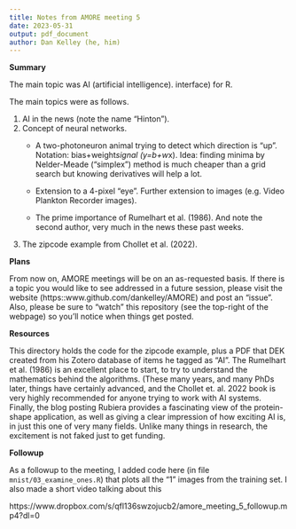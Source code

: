 ```yaml
---
title: Notes from AMORE meeting 5
date: 2023-05-31
output: pdf_document
author: Dan Kelley (he, him)
---
```


**Summary**

The main topic was AI (artificial intelligence).
interface) for R.

The main topics were as follows.

1. AI in the news (note the name "Hinton").
2. Concept of neural networks.
   * A two-photoneuron animal trying to detect which direction is "up". Notation:
     bias+weight*signal (y=b+w*x). Idea: finding minima by Nelder-Meade
     ("simplex") method is much cheaper than a grid search but knowing
     derivatives will help a lot.

   * Extension to a 4-pixel "eye".  Further extension to images (e.g. Video
     Plankton Recorder images).

   * The prime importance of Rumelhart et al. (1986).  And note the second
     author, very much in the news these past weeks.

3. The zipcode example from Chollet et al. (2022).


**Plans**

From now on, AMORE meetings will be on an as-requested basis.  If there is a
topic you would like to see addressed in a future session, please visit the
website (https::www.github.com/dankelley/AMORE) and post an "issue".  Also,
please be sure to "watch" this repository (see the top-right of the webpage) so
you'll notice when things get posted.

**Resources**

This directory holds the code for the zipcode example, plus a PDF that DEK
created from his Zotero database of items he tagged as "AI".  The Rumelhart et
al. (1986) is an excellent place to start, to try to understand the mathematics
behind the algorithms.  (These many years, and many PhDs later, things have
certainly advanced, and the Chollet et. al. 2022 book is very highly recommended
for anyone trying to work with AI systems.  Finally, the blog posting Rubiera
provides a fascinating view of the protein-shape application, as well as giving
a clear impression of how exciting AI is, in just this one of very many fields.
Unlike many things in research, the excitement is not faked just to get funding.

**Followup**

As a followup to the meeting, I added code here (in file
`mnist/03_examine_ones.R`) that plots all the "1" images from the training set.
I also made a short video talking about this

https://www.dropbox.com/s/qfl136swzojucb2/amore_meeting_5_followup.mp4?dl=0

